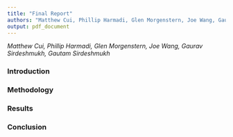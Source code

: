 ```yaml
---
title: "Final Report"
authors: "Matthew Cui, Phillip Harmadi, Glen Morgenstern, Joe Wang, Gaurav Sirdeshmukh, Gautam Sirdeshmukh"
output: pdf_document
---
```


*Matthew Cui, Phillip Harmadi, Glen Morgenstern, Joe Wang, Gaurav Sirdeshmukh, Gautam Sirdeshmukh*

### Introduction

### Methodology

### Results

### Conclusion